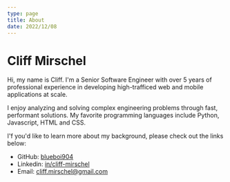 ```yaml
---
type: page
title: About
date: 2022/12/08
---
```


# Cliff Mirschel

Hi, my name is Cliff. I'm a Senior Software Engineer with over 5 years of professional experience in developing high-trafficed web and mobile applications at scale.

I enjoy analyzing and solving complex engineering problems through fast, performant solutions.
My favorite programming languages include Python, Javascript, HTML and CSS.

I'f you'd like to learn more about my background, please check out the links below:

- GitHub: [blueboi904](https://github.com/blueboi904)
- Linkedin: [in/cliff-mirschel](https://www.linkedin.com/in/cliff-mirschel/)
- Email: cliff.mirschel@gmail.com
